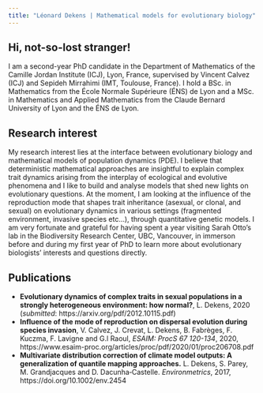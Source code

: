 ```yaml
---
title: "Léonard Dekens | Mathematical models for evolutionary biology"
---
```

  
## Hi, not-so-lost stranger!  

I am a second-year PhD candidate in the Department of Mathematics of the Camille Jordan Institute (ICJ), Lyon, France, supervised by Vincent Calvez (ICJ) and Sepideh Mirrahimi (IMT, Toulouse, France). I hold a BSc. in Mathematics from the École Normale Supérieure (ÉNS) de Lyon and a MSc. in Mathematics and Applied Mathematics from the Claude Bernard University of Lyon and the ÉNS de Lyon. 


## Research interest  

My research interest lies at the interface between evolutionary biology and mathematical models of population dynamics (PDE). I believe that deterministic mathematical approaches are insightful to explain complex trait dynamics arising from the interplay of ecological and evolutive phenomena and I like to build and analyse models that shed new lights on evolutionary questions. At the moment, I am looking at the influence of the reproduction mode that shapes trait inheritance (asexual, or clonal, and sexual) on evolutionary dynamics in various settings (fragmented environment, invasive species etc...), through quantitative genetic models. I am very fortunate and grateful for having spent a year visiting Sarah Otto's lab in the Biodiversity Research Center, UBC, Vancouver, in immerson before and during my first year of PhD to learn more about evolutionary biologists' interests and questions directly.


## Publications

- __Evolutionary dynamics of complex traits in sexual populations in a strongly heterogeneous environment: how normal?__, L. Dekens, 2020 (*submitted*: https://arxiv.org/pdf/2012.10115.pdf)
- __Influence of the mode of reproduction on dispersal evolution during species invasion__, V.  Calvez, J.  Crevat, L. Dekens, B.  Fabrèges, F.  Kuczma, F.  Lavigne and G.l  Raoul, *ESAIM: ProcS 67 120-134*, 2020, https://www.esaim-proc.org/articles/proc/pdf/2020/01/proc206708.pdf
- __Multivariate distribution correction of climate model outputs: A generalization of quantile mapping approaches.__ L. Dekens, S. Parey, M. Grandjacques and D. Dacunha‐Castelle. *Environmetrics*, 2017, https://doi.org/10.1002/env.2454 
